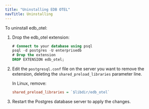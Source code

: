 ```yaml
---
title: "Uninstalling EDB OTEL"
navTitle: Uninstalling
---
```


To uninstall edb_otel:

1. Drop the edb_otel extension: 

   ```sql
   # Connect to your database using psql
   psql -d postgres -U enterprisedb
   # Drop the extension
   DROP EXTENSION edb_otel;
   ```

1. Edit the `postgresql.conf` file on the server you want to remove the extension, deleting the `shared_preload_libraries` parameter line.

   In Linux, remove: 

   ```ini
   shared_preload_libraries = `$libdir/edb_otel`
   ```

1. Restart the Postgres database server to apply the changes.